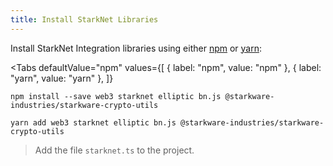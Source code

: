 ```yaml
---
title: Install StarkNet Libraries
---
```



Install StarkNet Integration libraries using either [npm](https://www.npmjs.com/package/@web3auth/web3auth) or
[yarn](https://yarnpkg.com/package/@web3auth/web3auth):

<Tabs
  defaultValue="npm"
  values={[
    { label: "npm", value: "npm" },
    { label: "yarn", value: "yarn" },
  ]}
>
<TabItem value="npm">

```shell
npm install --save web3 starknet elliptic bn.js @starkware-industries/starkware-crypto-utils
```

</TabItem>

<TabItem value="yarn">

```shell
yarn add web3 starknet elliptic bn.js @starkware-industries/starkware-crypto-utils
```

</TabItem>

</Tabs>

> Add the file `starknet.ts` to the project.
